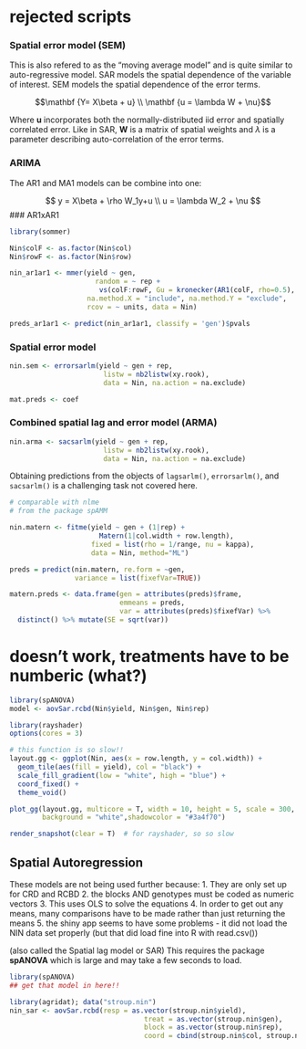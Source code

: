 # rejected scripts

### Spatial error model (SEM)

This is also refered to as the "moving average model" and is quite similar to auto-regressive model. SAR models the spatial dependence of the variable of interest. SEM models the spatial dependence of the error terms. 

$$\mathbf {Y= X\beta + u} \\ \mathbf {u = \lambda W + \nu}$$

Where $\mathbf{u}$ incorporates both the normally-distributed iid error and spatially correlated error. Like in SAR, $\mathbf{W}$ is a matrix of spatial weights and $\lambda$ is a parameter describing auto-correlation of the error terms. 

### ARIMA 

The AR1 and MA1 models can be combine into one: 

$$ y = X\beta + \rho W_1y+u \\ u = \lambda W_2 + \nu $$
### AR1xAR1


```r
library(sommer) 

Nin$colF <- as.factor(Nin$col)
Nin$rowF <- as.factor(Nin$row)

nin_ar1ar1 <- mmer(yield ~ gen,
                     random = ~ rep + 
                      vs(colF:rowF, Gu = kronecker(AR1(colF, rho=0.5), AR1(rowF, rho = 0.5), make.dimnames = TRUE)),
                   na.method.X = "include", na.method.Y = "exclude",
                   rcov = ~ units, data = Nin)

preds_ar1ar1 <- predict(nin_ar1ar1, classify = 'gen')$pvals 
```



### Spatial error model

```r
nin.sem <- errorsarlm(yield ~ gen + rep,
                       listw = nb2listw(xy.rook),
                       data = Nin, na.action = na.exclude)

mat.preds <- coef
```

### Combined spatial lag and error model (ARMA)

```r
nin.arma <- sacsarlm(yield ~ gen + rep,
                       listw = nb2listw(xy.rook),
                       data = Nin, na.action = na.exclude)


```

Obtaining predictions from the objects of `lagsarlm()`, `errorsarlm()`, and `sacsarlm()` is a challenging task not covered here. 

```r
# comparable with nlme
# from the package spAMM

nin.matern <- fitme(yield ~ gen + (1|rep) +
                      Matern(1|col.width + row.length),
                    fixed = list(rho = 1/range, nu = kappa),
                    data = Nin, method="ML")

preds = predict(nin.matern, re.form = ~gen,
                variance = list(fixefVar=TRUE))

matern.preds <- data.frame(gen = attributes(preds)$frame,
                           emmeans = preds,
                           var = attributes(preds)$fixefVar) %>%
  distinct() %>% mutate(SE = sqrt(var))

```


# doesn't work, treatments have to be numberic (what?)
```r
library(spANOVA)
model <- aovSar.rcbd(Nin$yield, Nin$gen, Nin$rep)
```

```r
library(rayshader)
options(cores = 3)
```

```r
# this function is so slow!!
layout.gg <- ggplot(Nin, aes(x = row.length, y = col.width)) +
  geom_tile(aes(fill = yield), col = "black") +
  scale_fill_gradient(low = "white", high = "blue") +
  coord_fixed() + 
  theme_void() 

plot_gg(layout.gg, multicore = T, width = 10, height = 5, scale = 300, 
        background = "white",shadowcolor = "#3a4f70") 

render_snapshot(clear = T)  # for rayshader, so so slow
```
  
  
## Spatial Autoregression

These models are not being used further because:
1. They are only set up for CRD and RCBD
2. the blocks AND genotypes must be coded as numeric vectors 
3. This uses OLS to solve the equations
4. In order to get out any means, many comparisons have to be made rather than just returning the means 
5. the shiny app seems to have some problems - it did not load the NIN data set properly (but that did load fine into R with read.csv())

(also called the Spatial lag model or SAR)
This requires the package **spANOVA** which is large and may take a few seconds to load. 
```r
library(spANOVA)
## get that model in here!!

library(agridat); data("stroup.nin")
nin_sar <- aovSar.rcbd(resp = as.vector(stroup.nin$yield), 
                                 treat = as.vector(stroup.nin$gen), 
                                 block = as.vector(stroup.nin$rep), 
                                 coord = cbind(stroup.nin$col, stroup.nin$row))
```
                    
